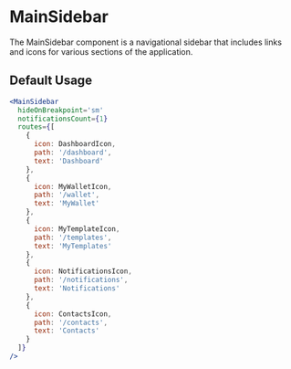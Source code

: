 
<Meta title="V2/MainSidebar/Documentation" component={MainSidebar} />

# MainSidebar

The MainSidebar component is a navigational sidebar that includes links and icons for various sections of the application.

## Default Usage

```jsx
<MainSidebar
  hideOnBreakpoint='sm'
  notificationsCount={1}
  routes={[
    {
      icon: DashboardIcon,
      path: '/dashboard',
      text: 'Dashboard'
    },
    {
      icon: MyWalletIcon,
      path: '/wallet',
      text: 'MyWallet'
    },
    {
      icon: MyTemplateIcon,
      path: '/templates',
      text: 'MyTemplates'
    },
    {
      icon: NotificationsIcon,
      path: '/notifications',
      text: 'Notifications'
    },
    {
      icon: ContactsIcon,
      path: '/contacts',
      text: 'Contacts'
    }
  ]}
/>
```